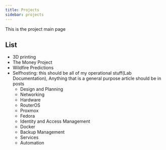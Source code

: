```yaml
---
title: Projects
sidebar: projects
---
```


This is the project main page

## List 

- 3D printing
- The Money Project
- Wildfire Predictions
- Selfhosting: this should be all of my operational stuff(Lab Documentation), Anything that is a general purpose article should be in posts
    - Design and Planning
    - Networking
    - Hardware
    - RouterOS
    - Proxmox
    - Fedora
    - Identity and Access Management
    - Docker
    - Backup Management
    - Services
    - Automation
